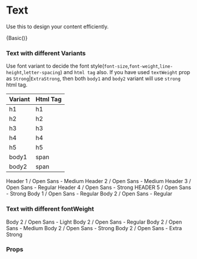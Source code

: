 
<Meta title="Core" component={Text} />

# Text

Use this to design your content efficiently.

<Preview>
    <Story name="Text">{Basic()}</Story>
</Preview>

### Text with different Variants

Use font variant to decide the font style(`font-size`,`font-weight`,`line-height`,`letter-spacing`) and `html tag` also. If you have used `textWeight` prop as `Strong`|`ExtraStrong`, then both `body1` and `body2` variant will use `strong` html tag.

| Variant | Html Tag |
| ------- | -------- |
| h1      | h1       |
| h2      | h2       |
| h3      | h3       |
| h4      | h4       |
| h5      | h5       |
| body1   | span     |
| body2   | span     |

<Preview>
    <VerticalAlign>
        <Text textVariant="h1">Header 1 / Open Sans - Medium</Text>
        <Text textVariant="h2">Header 2 / Open Sans - Medium</Text>
        <Text textVariant="h3">Header 3 / Open Sans - Regular</Text>
        <Text textVariant="h4">Header 4 / Open Sans - Strong</Text>
        <Text textVariant="h5">HEADER 5 / Open Sans - Strong</Text>
        <Text textVariant="body1">Body 1 / Open Sans - Regular</Text>
        <Text textVariant="body2">Body 2 / Open Sans - Regular</Text>
    </VerticalAlign>
</Preview>

### Text with different fontWeight

<Preview>
    <VerticalAlign>
        <Text textWeight="Light">Body 2 / Open Sans - Light</Text>
        <Text textWeight="Regular">Body 2 / Open Sans - Regular</Text>
        <Text textWeight="Medium">Body 2 / Open Sans - Medium</Text>
        <Text textWeight="Strong">Body 2 / Open Sans - Strong</Text>
        <Text textWeight="ExtraStrong">Body 2 / Open Sans - Extra Strong</Text>
    </VerticalAlign>
</Preview>

### Props

<Props of={Text} />
